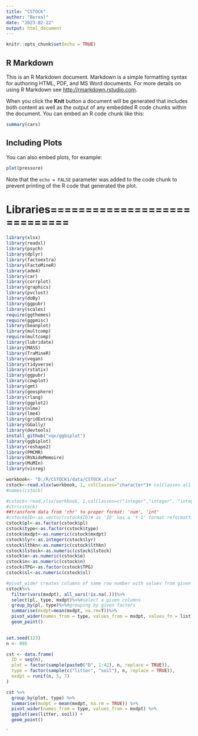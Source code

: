 ```yaml
---
title: "CSTOCK"
author: "Boreal"
date: "2023-02-22"
output: html_document
---
```


```r
knitr::opts_chunk$set(echo = TRUE)
```

## R Markdown

This is an R Markdown document. Markdown is a simple formatting syntax for authoring HTML, PDF, and MS Word documents. For more details on using R Markdown see <http://rmarkdown.rstudio.com>.

When you click the **Knit** button a document will be generated that includes both content as well as the output of any embedded R code chunks within the document. You can embed an R code chunk like this:

```r
summary(cars)
```

## Including Plots

You can also embed plots, for example:

```r
plot(pressure)
```

Note that the `echo = FALSE` parameter was added to the code chunk to prevent printing of the R code that generated the plot.

# Libraries=============================
```r
library(xlsx)
library(readxl)
library(psych)
library(dplyr)
library(factoextra)
library(FactoMineR)
library(ade4)
library(car)
library(corrplot)
library(graphics)
library(pvclust)
library(doBy)
library(ggpubr)
library(scales)
require(ggthemes)
require(ggpmisc)
library(beanplot)
library(multcomp)
require(multcomp)
library(lubridate)
library(MASS)
library(TraMineR)
library(vegan)
library(tidyverse)
library(rstatix)
library(ggpubr)
library(cowplot)
library(gmt)
library(geosphere)
library(rlang)
library(ggplot2)
library(nlme)
library(lme4) 
library(gridExtra)
library(GGally)
library(devtools) 
install_github("vqv/ggbiplot")
library(ggbiplot)
library(reshape2)
library(PMCMR)
library(RVAideMemoire)
library(MuMIn)
library(visreg)
```

```r
workbook<- "D:/R/CSTOCK1/data/CSTOCK.xlsx"
cstock<-read.xlsx(workbook, 1, colClasses="character")# colClasses all characters to retrieve correct data without losing and replacing by NAs.
#names(cstock) 

#cstock<-read.xlsx(workbook, 1,colClasses=c("integer","integer", "integer","numeric", "integer", "numeric"))
#str(cstock)
##transform data from 'chr' to proper format: 'num', 'int'
#cstock$ID<-as.vector(cstock$ID)# as 'ID' has a 'Y-1' format reformatting it to a factor returns NA, leave as is
cstock$pl<-as.factor(cstock$pl)
cstock$type<-as.factor(cstock$type)
cstock$mxdpt<-as.numeric(cstock$mxdpt)
cstock$lyr<-as.integer(cstock$lyr)
cstock$lthkn<-as.numeric(cstock$lthkn)
cstock$lstock<-as.numeric(cstock$lstock)
cstock$e<-as.numeric(cstock$e)
cstock$n<-as.numeric(cstock$n)
cstock$TPG<-as.factor(cstock$TPG)
cstock$sl<-as.numeric(cstock$sl)
```


```r
#pivot_wider creates columns of same row number with values from given column and names of new column by factor's level
cstock%>%
  filter(vars(mxdpt), all_vars(!is.na(.)))%>%
  select(pl, type, mxdpt)%>%#select a given columns
  group_by(pl, type)%>%#grouping by given factors
  summarise(mxdpt=mean(mxdpt, na.rm=T))%>%
  pivot_wider(names_from = type, values_from = mxdpt, values_fn = list)ggplot(aes(litter, soil))+
  geom_point() 
 
```
```r
set.seed(123)
n <- 895

cst <- data.frame(
  ID = seq(n),
  plot = factor(sample(paste0("D", 1:42), n, replace = TRUE)),
  type = factor(sample(c("litter", "soil"), n, replace = TRUE)),
  mxdpt = runif(n, 5, 7)
)

cst %>% 
  group_by(plot, type) %>% 
  summarise(mxdpt = mean(mxdpt, na.rm = TRUE)) %>% 
  pivot_wider(names_from = type, values_from = mxdpt) %>% 
  ggplot(aes(litter, soil)) +
  geom_point()
```

`


